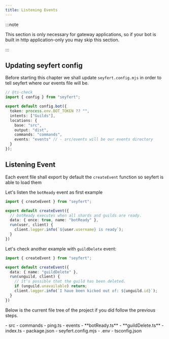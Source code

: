 ```yaml
---
title: Listening Events
---
```



:::note

This section is only necessary for gateway applications, so if your bot is built in http application-only you may skip this section.

:::

## Updating seyfert config

Before starting this chapter we shall update `seyfert.config.mjs` in order to tell seyfert where our events file will be.

```ts {11} title="seyfert.config.mjs" showLineNumbers
// @ts-check
import { config } from "seyfert";

export default config.bot({
  token: process.env.BOT_TOKEN ?? "",
  intents: ["Guilds"],
  locations: {
    base: "src",
    output: "dist",
    commands: "commands",
    events: "events" // - src/events will be our events directory
  }
});
```

## Listening Event

Each event file shall export by default the `createEvent` function so seyfert is able to load them

Let's listen the `botReady` event as first example

```ts title="src/events/botReady.ts" showLineNumbers
import { createEvent } from "seyfert";

export default createEvent({
  // botReady executes when all shards and guilds are ready.
  data: { once: true, name: "botReady" },
  run(user, client) {
    client.logger.info(`${user.username} is ready`);
  }
})
```


Let's check another example with `guildDelete` event:

```ts title="src/events/guildDelete.ts" showLineNumbers
import { createEvent } from "seyfert";

export default createEvent({
  data: { name: "guildDelete" },
  run(unguild, client) {
    // it's possible that the guild has been deleted.
    if (unguild.unavailable) return;
    client.logger.info(`I have been kicked out of: ${unguild.id}`);
  }
})
```

Below is the current file tree of the project if you did follow the previous steps.

<FileTree>
- src
	- commands
		- ping.ts
	- events
		- **botReady.ts**
		- **guildDelete.ts**
	- index.ts
- package.json
- seyfert.config.mjs
- .env
- tsconfig.json
</FileTree>